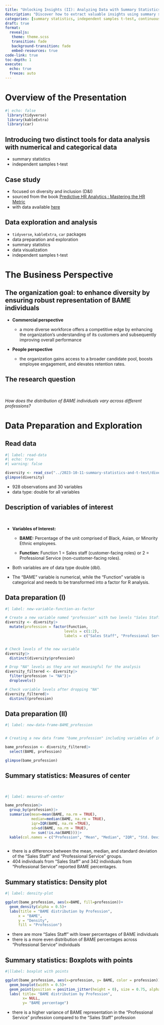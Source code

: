 ```yaml
---
title: "Unlocking Insights (II): Analyzing Data with Summary Statistics and Independent Samples t-Test"
description: "Discover how to extract valuable insights using summary statistics and the independent samples t-test, with a case study on team diversity within a large organization."
categories: [summary statistics, independent samples t-test, continuous variable, categorical variable, quantitative analysis]
draft: true
format: 
  revealjs: 
   theme: theme.scss
   transition: fade
   background-transition: fade
   embed-resources: true
code-link: true
toc-depth: 1
execute:
  echo: true
  freeze: auto
---
```


# Overview of the Presentation

```r
#| echo: false
 library(tidyverse)
 library(kableExtra)
 library(car)

```

## Introducing two distinct tools for data analysis with numerical and categorical data

-   summary statistics
-   independent samples t-test

## Case study

-   focused on diversity and inclusion (D&I)
-   sourced from the book [Predictive HR Analytics : Mastering the HR Metric](https://www.amazon.com/Predictive-HR-Analytics-Mastering-Metric/dp/0749473916)
-   with data available [here](https://www.koganpage.com/hr-learning-development/predictive-hr-analytics-9780749484446)

## Data exploration and analysis

-   `tidyverse`, `kableExtra`, `car` packages
-   data preparation and exploration
-   summary statistics
-   data visualization
-   independent samples t-test

# The Business Perspective

## The organization goal: to enhance diversity by ensuring robust representation of BAME individuals

::: small
-   **Commercial perspective**

    -   a more diverse workforce offers a competitive edge by enhancing the organization's understanding of its customers and subsequently improving overall performance

-   **People perspective**

    -   the organization gains access to a broader candidate pool, boosts employee engagement, and elevates retention rates.
:::

## The research question

<br>

*How does the distribution of BAME individuals vary across different professions?*

# Data Preparation and Exploration

## Read data

```r
#| label: read-data
#| echo: true
#| warning: false

diversity <- read_csv("../2023-10-11-summary-statistics-and-t-test/diversity2.csv")
glimpse(diversity)

```

-   928 observations and 30 variables
-   data type: double <dbl> for all variables

## Description of variables of interest

<br>

::: small
-   **Variables of Interest:**

    -   **BAME:** Percentage of the unit comprised of Black, Asian, or Minority Ethnic employees.

    -   **Function:** Function 1 = Sales staff (customer-facing roles) or 2 = Professional Service (non-customer-facing roles).

-   Both variables are of data type double (dbl).

-   The "BAME" variable is numerical, while the "Function" variable is categorical and needs to be transformed into a factor for R analysis.
:::

## Data preparation (I)

::: small
```r
#| label: new-variable-function-as-factor

# Create a new variable named "profession" with two levels "Sales Staff" and "Professional Service"
diversity <- diversity|>
  mutate(profession = factor(Function,
                           levels = c(1:2),
                           labels = c("Sales Staff", "Professional Service")))


# Check levels of the new variable
diversity|>
  distinct(diversity$profession)

# Drop "NA" levels as they are not meaningful for the analysis
diversity_filtered <- diversity|>
  filter(profession != "NA")|>
  droplevels()

# Check variable levels after dropping "NA" 
diversity_filtered|>
  distinct(profession)

```
:::

## Data preparation (II)

::: small
```r

#| label: new-data-frame-BAME_profession


# Creating a new data frame "bame_profession" including variables of interest

bame_profession <- diversity_filtered|>
  select(BAME, profession)

glimpse(bame_profession)
```
:::

## Summary statistics: Measures of center

<br>

::: small
```r
#| label: mesures-of-center

bame_profession|>
  group_by(profession)|>
  summarise(mean=mean(BAME, na.rm = TRUE),
            median=median(BAME, na.rm = TRUE),
            iqr=IQR(BAME, na.rm =TRUE),
            sd=sd(BAME, na.rm = TRUE),
            n= sum(!is.na(BAME)))|>
  kable(col.names = c("Profession", "Mean", "Median", "IQR", "Std. Deviation", "Sum"), align = "cccc")
  
```
:::

::: goal
::: small
-   there is a difference between the mean, median, and standard deviation of the "Sales Staff" and "Professional Service" groups.
-   404 individuals from "Sales Staff" and 342 individuals from "Professional Service" reported BAME percentages.
:::
:::

## Summary statistics: Density plot

:::small
```r
#| label: density-plot

ggplot(bame_profession, aes(x=BAME, fill=profession))+
  geom_density(alpha = 0.5)+
  labs(title = "BAME distribution by Profession",
      x = "BAME",
      y = "Density",
      fill = "Profession")

```
:::

:::goal
:::small

 - there are more "Sales Staff" with lower percentages of BAME individuals
 - there is a more even distribution of BAME percentages across "Professional Service" individuals
:::
:::

## Summary statistics: Boxplots with points

:::small
```r
#|llabel: boxplot with points

ggplot(bame_profession, aes(x=profession, y= BAME, color = profession))+
  geom_boxplot(width = 0.5)+
  geom_point(position = position_jitter(height = 0), size = 0.75, alpha= 0.5)+
  labs( title= "BAME distribution by Profession", 
        x= NULL,
        y= "BAME percentage")
```
:::

:::goal
:::small
 - there is a higher variance of BAME representation in the "Professional Service" profession compared to the "Sales Staff" profession
:::
:::

